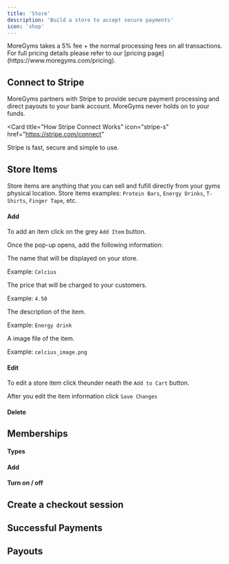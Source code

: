 ```yaml
---
title: 'Store'
description: 'Build a store to accept secure payments'
icon: 'shop'
---
```


<Note>
  MoreGyms takes a 5% fee + the normal processing fees on all transactions. For full pricing details please refer to our [pricing page](https://www.moregyms.com/pricing).
</Note>

## Connect to Stripe

MoreGyms partners with Stripe to provide secure payment processing and direct payouts to your bank account. MoreGyms never holds on to your funds.

<Card
  title="How Stripe Connect Works"
  icon="stripe-s"
  href="https://stripe.com/connect"
>
 Stripe is fast, secure and simple to use.
</Card>

## Store Items
Store items are anything that you can sell and fufill directly from your gyms physical location. Store items examples: `Protein Bars`, `Energy Drinks`, `T-Shirts`, `Finger Tape`, etc.

#### Add
To add an item click on the grey `Add Item` button.

Once the pop-up opens, add the following information:

<ResponseField name="Item Name" type="text" required>
The name that will be displayed on your store.

Example: `Celcius`

</ResponseField>

<ResponseField name="Item Price" type="number" required>
The price that will be charged to your customers.

Example: `4.50`

</ResponseField>

<ResponseField name="Item Desciption" type="text" required>
The description of the item.

Example: `Energy drink`

</ResponseField>

<ResponseField name="Item Image" type="upload" required>
A image file of the item.

Example: `celcius_image.png`

</ResponseField>

#### Edit

To edit a store item click the<Icon icon="bars"/>under neath the `Add to Cart` button. 

After you edit the item information click `Save Changes`


#### Delete

## Memberships

#### Types

#### Add

#### Turn on / off

## Create a checkout session

## Successful Payments

## Payouts




